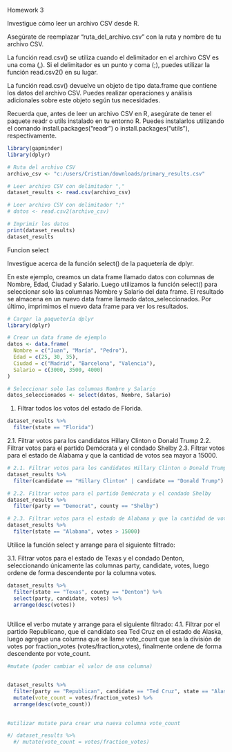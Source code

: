 Homework 3

Investigue cómo leer un archivo CSV desde R.

Asegúrate de reemplazar "ruta_del_archivo.csv" con la ruta y nombre de tu archivo CSV.

La función read.csv() se utiliza cuando el delimitador en el archivo CSV es una coma (,). Si el delimitador es un punto y coma (;), puedes utilizar la función read.csv2() en su lugar.

La función read.csv() devuelve un objeto de tipo data.frame que contiene los datos del archivo CSV. Puedes realizar operaciones y análisis adicionales sobre este objeto según tus necesidades.

Recuerda que, antes de leer un archivo CSV en R, asegúrate de tener el paquete readr o utils instalado en tu entorno R. Puedes instalarlos utilizando el comando install.packages("readr") o install.packages("utils"), respectivamente.

```{r}
library(gapminder)
library(dplyr)

# Ruta del archivo CSV
archivo_csv <- "c:/users/Cristian/downloads/primary_results.csv"

# Leer archivo CSV con delimitador ","
dataset_results <- read.csv(archivo_csv)

# Leer archivo CSV con delimitador ";"
# datos <- read.csv2(archivo_csv)

# Imprimir los datos
print(dataset_results)
dataset_results


```
Funcion select

Investigue acerca de la función select() de la paquetería de dplyr.

En este ejemplo, creamos un data frame llamado datos con columnas de Nombre, Edad, Ciudad y Salario. Luego utilizamos la función select() para seleccionar solo las columnas Nombre y Salario del data frame. El resultado se almacena en un nuevo data frame llamado datos_seleccionados. Por último, imprimimos el nuevo data frame para ver los resultados.
```{r}
# Cargar la paquetería dplyr
library(dplyr)

# Crear un data frame de ejemplo
datos <- data.frame(
  Nombre = c("Juan", "María", "Pedro"),
  Edad = c(25, 30, 35),
  Ciudad = c("Madrid", "Barcelona", "Valencia"),
  Salario = c(3000, 3500, 4000)
)

# Seleccionar solo las columnas Nombre y Salario
datos_seleccionados <- select(datos, Nombre, Salario)


```


1. Filtrar todos los votos del estado de Florida.

```{r}
dataset_results %>%
  filter(state == "Florida")
```
2.1. Filtrar votos para los candidatos Hillary Clinton o Donald Trump
2.2. Filtrar votos para el partido Demócrata y el condado Shelby
2.3. Filtrar votos para el estado de Alabama y que la cantidad de votos sea mayor a
15000.


```{r}
# 2.1. Filtrar votos para los candidatos Hillary Clinton o Donald Trump
dataset_results %>%
  filter(candidate == "Hillary Clinton" | candidate == "Donald Trump")

# 2.2. Filtrar votos para el partido Demócrata y el condado Shelby
dataset_results %>%
  filter(party == "Democrat", county == "Shelby")

# 2.3. Filtrar votos para el estado de Alabama y que la cantidad de votos sea mayor a 15000.
dataset_results %>%
  filter(state == "Alabama", votes > 15000)

```
Utilice la función select y arrange para el siguiente filtrado:

3.1. Filtrar votos para el estado de Texas y el condado Denton, seleccionando
únicamente las columnas party, candidate, votes, luego ordene de forma
descendente por la columna votes.

```{r}
dataset_results %>%
  filter(state == "Texas", county == "Denton") %>%
  select(party, candidate, votes) %>%
  arrange(desc(votes))
  
```

Utilice el verbo mutate y arrange para el siguiente filtrado:
4.1. Filtrar por el partido Republicano, que el candidato sea Ted Cruz en el estado de
Alaska, luego agregue una columna que se llame vote_count que sea la división de
votes por fraction_votes (votes/fraction_votes), finalmente ordene de forma
descendente por vote_count.

```{r}
#mutate (poder cambiar el valor de una columna)


dataset_results %>%
  filter(party == "Republican", candidate == "Ted Cruz", state == "Alaska") %>%
  mutate(vote_count = votes/fraction_votes) %>%
  arrange(desc(vote_count))
  

#utilizar mutate para crear una nueva columna vote_count

#/ dataset_results %>%
  #/ mutate(vote_count = votes/fraction_votes)

```

